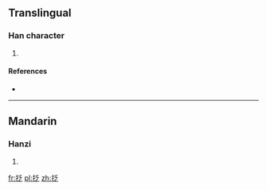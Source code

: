 ==Translingual==

===Han character===
{{Han char|rn=64|rad=手|as=05|sn=8|four=4203<sub>7</sub>|canj=手竹戈人 (QHIO)}}

# {{defn|Han|sort=手05}}

====References====
* {{Han ref|kx=0424.020|dkj=11924|dj=0771.150|hdz=31841.020|uh=62B8|ud=25272|bh=CCC0|bd=52416}}

----

==Mandarin==

===Hanzi===
{{cmn-hanzi|pin=[[jiā]] ([[jia1]])|wg=chia<sup>1</sup>}}

# {{defn|lang=cmn|sort=手05}}

[[fr:抸]]
[[pl:抸]]
[[zh:抸]]